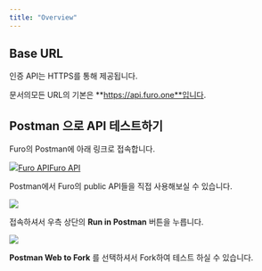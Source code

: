 ```yaml
---
title: "Overview"
---
```


## Base URL

인증 API는 HTTPS를 통해 제공됩니다. 

문서의모든 URL의 기본은 **https://api.furo.one**입니다.

## Postman 으로 API 테스트하기

Furo의 Postman에 아래 링크로 접속합니다.

[![](/images/api)Furo APIFuro API](https://postman.furo.one)

Postman에서 Furo의 public API들을 직접 사용해보실 수 있습니다.

![](/images/api/image.png)

접속하셔서 우측 상단의 **Run in Postman** 버튼을 누릅니다.

![](/images/api/image.png)

**Postman Web to Fork** 를 선택하셔서 Fork하여 테스트 하실 수 있습니다.